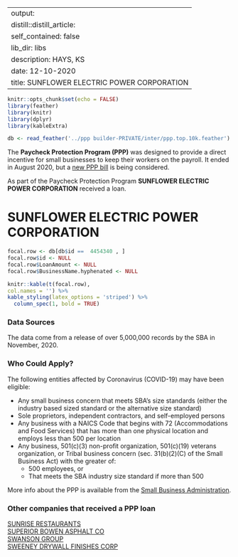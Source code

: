 
---
output:
  distill::distill_article:
    self_contained: false
    lib_dir: libs
description: HAYS, KS 
date: 12-10-2020
title: SUNFLOWER ELECTRIC POWER CORPORATION 
---




```r
knitr::opts_chunk$set(echo = FALSE)
library(feather)
library(knitr)
library(dplyr)
library(kableExtra)

db <- read_feather('../ppp builder-PRIVATE/inter/ppp.top.10k.feather')

```



The **Paycheck Protection Program (PPP)** was designed to provide a direct incentive for small businesses to keep their workers on the payroll. It ended in August 2020, but a [new PPP bill](https://thehill.com/policy/finance/529092-bipartisan-support-for-new-ppp-loans-gains-momentum-in-congress) is being considered.

As part of the Paycheck Protection Program **SUNFLOWER ELECTRIC POWER CORPORATION** received a loan.


# SUNFLOWER ELECTRIC POWER CORPORATION 

```r
focal.row <- db[db$id ==  4454340 , ]
focal.row$id <- NULL
focal.row$LoanAmount <- NULL
focal.row$BusinessName.hyphenated <- NULL

knitr::kable(t(focal.row), 
col.names = '') %>%
kable_styling(latex_options = 'striped') %>%
  column_spec(1, bold = TRUE)


```

### Data Sources

The data come from a release of over 5,000,000 records by the SBA in November, 2020.


### Who Could Apply?

The following entities affected by Coronavirus (COVID-19) may have been eligible:

+ Any small business concern that meets SBA’s size standards (either the industry based sized standard or the alternative size standard)
+ Sole proprietors, independent contractors, and self-employed persons
+ Any business with a NAICS Code that begins with 72 (Accommodations and Food Services) that has more than one physical location and employs less than 500 per location
+ Any business, 501(c)(3) non-profit organization, 501(c)(19) veterans organization, or Tribal business concern (sec. 31(b)(2)(C) of the Small Business Act) with the greater of:
  + 500 employees, or 
  + That meets the SBA industry size standard if more than 500


More info about the PPP is available from the [Small Business Administration](https://www.sba.gov/funding-programs/loans/coronavirus-relief-options/paycheck-protection-program).

 
### Other companies that received a PPP loan 
   
 [SUNRISE RESTAURANTS](/Paycheck-Protection-Program/4458536-SUNRISE-RESTAURANTS) <br> [SUPERIOR BOWEN ASPHALT CO](/Paycheck-Protection-Program/4465087-SUPERIOR-BOWEN-ASPHALT-CO) <br> [SWANSON GROUP](/Paycheck-Protection-Program/4484230-SWANSON-GROUP) <br> [SWEENEY DRYWALL FINISHES CORP](/Paycheck-Protection-Program/4485352-SWEENEY-DRYWALL-FINISHES-CORP) <br>
